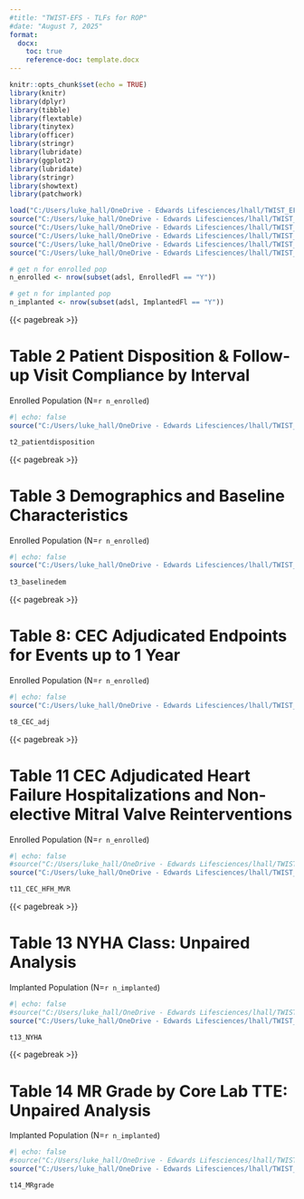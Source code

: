 ```yaml
---
#title: "TWIST-EFS - TLFs for ROP"
#date: "August 7, 2025"
format:
  docx:
    toc: true
    reference-doc: template.docx
---
```


```r
knitr::opts_chunk$set(echo = TRUE) 
library(knitr)
library(dplyr)
library(tibble)
library(flextable)
library(tinytex)
library(officer)
library(stringr)
library(lubridate)
library(ggplot2)
library(lubridate)
library(stringr)
library(showtext)
library(patchwork)

load("C:/Users/luke_hall/OneDrive - Edwards Lifesciences/lhall/TWIST_EFS/data_archive/data_2025JUL28.RData")
source("C:/Users/luke_hall/OneDrive - Edwards Lifesciences/lhall/TWIST_EFS_DSMB_2025NOV/programs/makedata/mk_adsl.R")
source("C:/Users/luke_hall/OneDrive - Edwards Lifesciences/lhall/TWIST_EFS_DSMB_2025NOV/programs/makedata/mk_adsv.R")
source("C:/Users/luke_hall/OneDrive - Edwards Lifesciences/lhall/TWIST_EFS_DSMB_2025NOV/programs/makedata/mk_adststat.R")
source("C:/Users/luke_hall/OneDrive - Edwards Lifesciences/lhall/TWIST_EFS_DSMB_2025NOV/programs/makedata/mk_adecho.R")
source("C:/Users/luke_hall/OneDrive - Edwards Lifesciences/lhall/TWIST_EFS_DSMB_2025NOV/programs/makedata/mk_adcec.R")

# get n for enrolled pop
n_enrolled <- nrow(subset(adsl, EnrolledFl == "Y"))

# get n for implanted pop
n_implanted <- nrow(subset(adsl, ImplantedFl == "Y"))
```
{{< pagebreak >}}

# Table 2 Patient Disposition & Follow-up Visit Compliance by Interval

Enrolled Population (N=`r n_enrolled`)

```r
#| echo: false
source("C:/Users/luke_hall/OneDrive - Edwards Lifesciences/lhall/TWIST_EFS_DSMB_2025NOV/programs/TLFs/t2_patientdisposition.R")

t2_patientdisposition
```
{{< pagebreak >}}

# Table 3 Demographics and Baseline Characteristics

Enrolled Population (N=`r n_enrolled`)

```r
#| echo: false
source("C:/Users/luke_hall/OneDrive - Edwards Lifesciences/lhall/TWIST_EFS_DSMB_2025NOV/programs/TLFs/t3_baselinedem.R")
  
t3_baselinedem
```
{{< pagebreak >}}

# Table 8: CEC Adjudicated Endpoints for Events up to 1 Year

Enrolled Population (N=`r n_enrolled`)

```r
#| echo: false
source("C:/Users/luke_hall/OneDrive - Edwards Lifesciences/lhall/TWIST_EFS_DSMB_2025NOV/programs/TLFs/t8_CEC_adj.R")

t8_CEC_adj
```
{{< pagebreak >}}

# Table 11 CEC Adjudicated Heart Failure Hospitalizations and Non-elective Mitral Valve Reinterventions

Enrolled Population (N=`r n_enrolled`)

```r
#| echo: false
#source("C:/Users/luke_hall/OneDrive - Edwards Lifesciences/lhall/TWIST_EFS_2025_11_DSMB/programs/makedata/mk_adsl.R")
source("C:/Users/luke_hall/OneDrive - Edwards Lifesciences/lhall/TWIST_EFS_DSMB_2025NOV/programs/TLFs/t11_CEC_HFH_MVR.R")

t11_CEC_HFH_MVR
```
{{< pagebreak >}}

# Table 13 NYHA Class: Unpaired Analysis

Implanted Population (N=`r n_implanted`)

```r
#| echo: false
#source("C:/Users/luke_hall/OneDrive - Edwards Lifesciences/lhall/TWIST_EFS_2025_11_DSMB/programs/makedata/mk_adsl.R")
source("C:/Users/luke_hall/OneDrive - Edwards Lifesciences/lhall/TWIST_EFS_DSMB_2025NOV/programs/TLFs/t13_NYHA.R")

t13_NYHA
```
{{< pagebreak >}}

# Table 14 MR Grade by Core Lab TTE: Unpaired Analysis

Implanted Population (N=`r n_implanted`)

```r
#| echo: false
#source("C:/Users/luke_hall/OneDrive - Edwards Lifesciences/lhall/TWIST_EFS_2025_11_DSMB/programs/makedata/mk_adsl.R")
source("C:/Users/luke_hall/OneDrive - Edwards Lifesciences/lhall/TWIST_EFS_DSMB_2025NOV/programs/TLFs/t14_MRgrade.R")

t14_MRgrade
```
